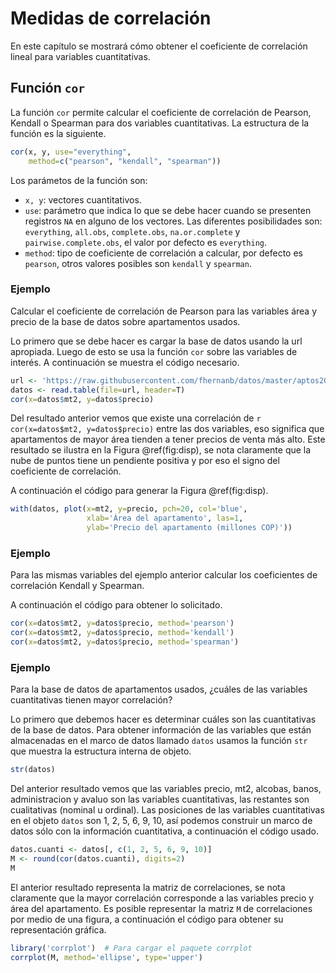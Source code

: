 # Medidas de correlación \label{correl}

En este capítulo se mostrará cómo obtener el coeficiente de correlación lineal para variables cuantitativas.

## Función `cor` \index{cor} \index{correlación}
La función `cor` permite calcular el coeficiente de correlación de Pearson, Kendall o Spearman para dos variables cuantitativas. La estructura de la función es la siguiente.

```r
cor(x, y, use="everything",
    method=c("pearson", "kendall", "spearman"))
```

Los parámetos de la función son:

- `x, y`: vectores cuantitativos.
- `use`: parámetro que indica lo que se debe hacer cuando se presenten registros `NA` en alguno de los vectores. Las diferentes posibilidades son: `everything`, `all.obs`, `complete.obs`, `na.or.complete` y `pairwise.complete.obs`, el valor por defecto es `everything`.
- `method`: tipo de coeficiente de correlación a calcular, por defecto es `pearson`, otros valores posibles son `kendall` y `spearman`.

### Ejemplo {-}
Calcular el coeficiente de correlación de Pearson para las variables área y precio de la base de datos sobre apartamentos usados.

Lo primero que se debe hacer es cargar la base de datos usando la url apropiada. Luego de esto se usa la función `cor` sobre las variables de interés. A continuación se muestra el código necesario.

```r
url <- 'https://raw.githubusercontent.com/fhernanb/datos/master/aptos2015'
datos <- read.table(file=url, header=T)
cor(x=datos$mt2, y=datos$precio)
```

Del resultado anterior vemos que existe una correlación de `r cor(x=datos$mt2, y=datos$precio)` entre las dos variables, eso significa que apartamentos de mayor área tienden a tener precios de venta más alto. Este resultado se ilustra en la Figura \@ref(fig:disp), se nota claramente que la nube de puntos tiene un pendiente positiva y por eso el signo del coeficiente de correlación.

A continuación el código para generar la Figura \@ref(fig:disp).

```r
with(datos, plot(x=mt2, y=precio, pch=20, col='blue',
                 xlab='Área del apartamento', las=1,
                 ylab='Precio del apartamento (millones COP)'))
```

### Ejemplo {-}
Para las mismas variables del ejemplo anterior calcular los coeficientes de correlación Kendall y Spearman.

A continuación el código para obtener lo solicitado.

```r
cor(x=datos$mt2, y=datos$precio, method='pearson')
cor(x=datos$mt2, y=datos$precio, method='kendall')
cor(x=datos$mt2, y=datos$precio, method='spearman')
```

### Ejemplo {-}
Para la base de datos de apartamentos usados, ¿cuáles de las variables cuantitativas tienen mayor correlación?

Lo primero que debemos hacer es determinar cuáles son las cuantitativas de la base de datos. Para obtener información de las variables que están almacenadas en el marco de datos llamado `datos` usamos la función `str` que muestra la estructura interna de objeto.

```r
str(datos)
```

Del anterior resultado vemos que las variables precio, mt2, alcobas, banos, administracion y avaluo son las variables cuantitativas, las restantes son cualitativas (nominal u ordinal). Las posiciones de las variables cuantitativas en el objeto `datos` son 1, 2, 5, 6, 9, 10, así podemos construir un marco de datos sólo con la información cuantitativa, a continuación el código usado.

```r
datos.cuanti <- datos[, c(1, 2, 5, 6, 9, 10)]
M <- round(cor(datos.cuanti), digits=2)
M
```

El anterior resultado representa la matriz de correlaciones, se nota claramente que la mayor correlación corresponde a las variables precio y área del apartamento. Es posible representar la matriz `M` de correlaciones por medio de una figura, a continuación el código para obtener su representación gráfica.

```r
library('corrplot')  # Para cargar el paquete corrplot
corrplot(M, method='ellipse', type='upper')
```










